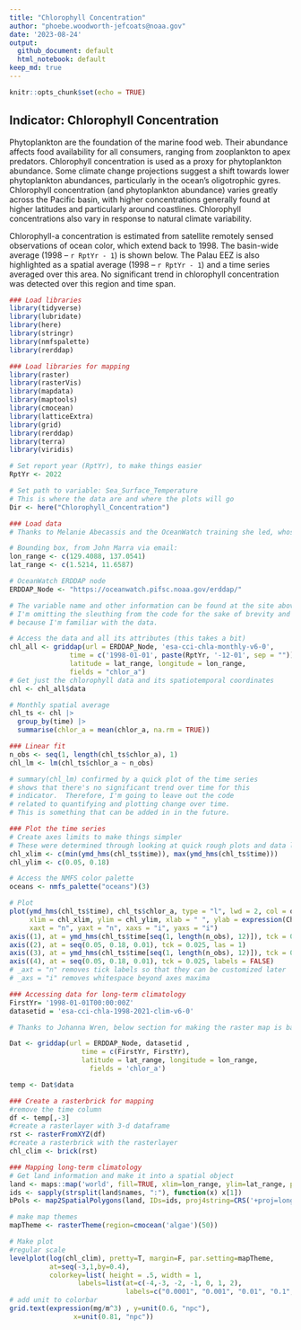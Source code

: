 ```yaml
---
title: "Chlorophyll Concentration"
author: "phoebe.woodworth-jefcoats@noaa.gov"
date: '2023-08-24'
output:
  github_document: default
  html_notebook: default
keep_md: true
---
```


```r
knitr::opts_chunk$set(echo = TRUE)
```
## __Indicator: Chlorophyll Concentration__
Phytoplankton are the foundation of the marine food web.  Their abundance affects food 
availability for all consumers, ranging from zooplankton to apex predators. Chlorophyll 
concentration is used as a proxy for phytoplankton abundance.  Some climate change 
projections suggest a shift towards lower phytoplankton abundances, particularly in the 
ocean’s oligotrophic gyres.  Chlorophyll concentration (and phytoplankton abundance) 
varies greatly across the Pacific basin, with higher concentrations generally found at 
higher latitudes and particularly around coastlines.  Chlorophyll concentrations also 
vary in response to natural climate variability.   

Chlorophyll-a concentration is estimated from satellite remotely sensed observations 
of ocean color, which extend back to 1998.  The basin-wide average (1998 – `r RptYr - 1`) 
is shown below.  The Palau EEZ is also highlighted as a spatial average (1998 – `r RptYr - 1`)
and a time series averaged over this area.  No significant trend in chlorophyll concentration
was detected over this region and time span.

```r
### Load libraries
library(tidyverse)
library(lubridate)
library(here)
library(stringr)
library(nmfspalette)
library(rerddap)
```

```r
### Load libraries for mapping
library(raster)
library(rasterVis)
library(mapdata)
library(maptools)
library(cmocean)
library(latticeExtra)
library(grid)
library(rerddap)
library(terra)
library(viridis)
```

```r
# Set report year (RptYr), to make things easier
RptYr <- 2022

# Set path to variable: Sea_Surface_Temperature
# This is where the data are and where the plots will go
Dir <- here("Chlorophyll_Concentration")
```

```r
### Load data
# Thanks to Melanie Abecassis and the OceanWatch training she led, whose code I'm borrowing here

# Bounding box, from John Marra via email:
lon_range <- c(129.4088, 137.0541)
lat_range <- c(1.5214, 11.6587)

# OceanWatch ERDDAP node
ERDDAP_Node <- "https://oceanwatch.pifsc.noaa.gov/erddap/"

# The variable name and other information can be found at the site above.
# I'm omitting the sleuthing from the code for the sake of brevity and
# because I'm familiar with the data.

# Access the data and all its attributes (this takes a bit)
chl_all <- griddap(url = ERDDAP_Node, 'esa-cci-chla-monthly-v6-0', 
               time = c('1998-01-01', paste(RptYr, '-12-01', sep = "")),
               latitude = lat_range, longitude = lon_range,
               fields = "chlor_a")
# Get just the chlorophyll data and its spatiotemporal coordinates
chl <- chl_all$data
```

```r
# Monthly spatial average
chl_ts <- chl |>
  group_by(time) |>
  summarise(chlor_a = mean(chlor_a, na.rm = TRUE))
```

```r
### Linear fit
n_obs <- seq(1, length(chl_ts$chlor_a), 1)
chl_lm <- lm(chl_ts$chlor_a ~ n_obs)

# summary(chl_lm) confirmed by a quick plot of the time series
# shows that there's no significant trend over time for this
# indicator.  Therefore, I'm going to leave out the code 
# related to quantifying and plotting change over time.
# This is something that can be added in in the future.
```


```r
### Plot the time series
# Create axes limits to make things simpler
# These were determined through looking at quick rough plots and data limits
chl_xlim <- c(min(ymd_hms(chl_ts$time)), max(ymd_hms(chl_ts$time)))
chl_ylim <- c(0.05, 0.18)

# Access the NMFS color palette
oceans <- nmfs_palette("oceans")(3)

# Plot
plot(ymd_hms(chl_ts$time), chl_ts$chlor_a, type = "l", lwd = 2, col = oceans[2], 
     xlim = chl_xlim, ylim = chl_ylim, xlab = " ", ylab = expression(Chlorophyll-a~Concentration~mg/m^3),
     xaxt = "n", yaxt = "n", xaxs = "i", yaxs = "i")
axis((1), at = ymd_hms(chl_ts$time[seq(1, length(n_obs), 12)]), tck = 0.025, labels = year(make_date(seq(1998, RptYr, 1))))
axis((2), at = seq(0.05, 0.18, 0.01), tck = 0.025, las = 1)
axis((3), at = ymd_hms(chl_ts$time[seq(1, length(n_obs), 12)]), tck = 0.025, labels = FALSE)
axis((4), at = seq(0.05, 0.18, 0.01), tck = 0.025, labels = FALSE)
# _axt = "n" removes tick labels so that they can be customized later 
# _axs = "i" removes whitespace beyond axes maxima
```

```r
### Accessing data for long-term climatology
FirstYr= '1998-01-01T00:00:00Z'
datasetid = 'esa-cci-chla-1998-2021-clim-v6-0'

# Thanks to Johanna Wren, below section for making the raster map is based on her script

Dat <- griddap(url = ERDDAP_Node, datasetid ,  
                  time = c(FirstYr, FirstYr), 
                  latitude = lat_range, longitude = lon_range,
                    fields = 'chlor_a')

temp <- Dat$data

```

```r
### Create a rasterbrick for mapping
#remove the time column
df <- temp[,-3]
#create a rasterlayer with 3-d dataframe
rst <- rasterFromXYZ(df)
#create a rasterbrick with the rasterlayer
chl_clim <- brick(rst)
```


```r
### Mapping long-term climatology
# Get land information and make it into a spatial object
land <- maps::map('world', fill=TRUE, xlim=lon_range, ylim=lat_range, plot=FALSE)
ids <- sapply(strsplit(land$names, ":"), function(x) x[1])
bPols <- map2SpatialPolygons(land, IDs=ids, proj4string=CRS('+proj=longlat +datum=WGS84 +no_defs'))

# make map themes
mapTheme <- rasterTheme(region=cmocean('algae')(50))

# Make plot
#regular scale
levelplot(log(chl_clim), pretty=T, margin=F, par.setting=mapTheme, 
          at=seq(-3,1,by=0.4),
          colorkey=list( height = .5, width = 1,
                 labels=list(at=c(-4,-3, -2, -1, 0, 1, 2), 
                             labels=c("0.0001", "0.001", "0.01", "0.1", "1", "10", "100")) ) )
# add unit to colorbar
grid.text(expression(mg/m^3) , y=unit(0.6, "npc"), 
                x=unit(0.81, "npc"))    
```
